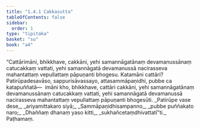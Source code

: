 ```yaml
---
title: "1.4.1 Cakkasutta"
tableOfContents: false
sidebar:
  order: 1
type: "tipitaka"
basket: "su"
book: "a4"
---
```



<DynamicBreadcrumb />

<Division number="31" book="a4" bookNo="15" page="341">

<Paragraph number="215" book="a4">
“Cattārimāni, bhikkhave, cakkāni, yehi samannāgatānaṃ devamanussānaṃ catucakkaṃ vattati, yehi samannāgatā devamanussā nacirasseva mahantattaṃ vepullattaṃ pāpuṇanti bhogesu. Katamāni cattāri? Patirūpadesavāso, sappurisāvassayo, attasammāpaṇidhi, pubbe ca katapuññatā—  imāni kho, bhikkhave, cattāri cakkāni, yehi samannāgatānaṃ devamanussānaṃ catucakkaṃ vattati, yehi samannāgatā devamanussā nacirasseva mahantattaṃ vepullattaṃ pāpuṇanti bhogesūti.
</Paragraph>

<Paragraph number="216" type="verses" book="a4">
_Patirūpe vase dese,_  
_ariyamittakaro siyā;_  
_Sammāpaṇidhisampanno,_  
_pubbe puññakato naro;_  
_Dhaññaṃ dhanaṃ yaso kitti,_  
_sukhañcetaṃdhivattatī”ti._  


</Paragraph>
</Division>

<Paragraph number="217" type="center" book="a4">
Paṭhamaṃ.
</Paragraph>